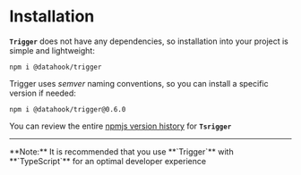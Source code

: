 # Installation

**`Trigger`** does not have any dependencies, so installation into your project is simple and lightweight:

```
npm i @datahook/trigger
```

Trigger uses *semver* naming conventions, so you can install a specific version if needed:

```
npm i @datahook/trigger@0.6.0
```

You can review the entire [npmjs version history](https://www.npmjs.com/package/@datahook/trigger?activeTab=versions) for **`Tsrigger`**

---
<div>
    <span style={{ backgroundColor: 'lightyellow' }}>**Note:** It is recommended that you use **`Trigger`** with **`TypeScript`** for an optimal developer experience</span>
</div>